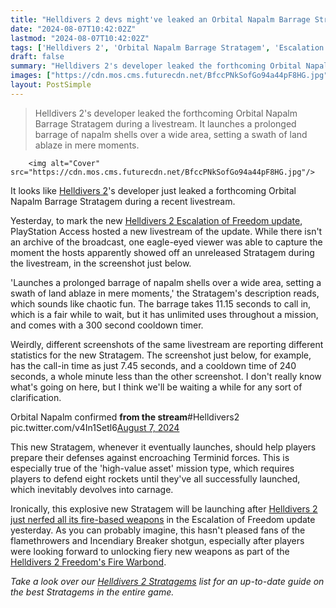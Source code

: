```yaml
---
title: "Helldivers 2 devs might've leaked an Orbital Napalm Barrage Stratagem, and I'm sure a burning planet can only be good"
date: "2024-08-07T10:42:02Z"
lastmod: "2024-08-07T10:42:02Z"
tags: ['Helldivers 2', 'Orbital Napalm Barrage Stratagem', 'Escalation of Freedom update', 'Terminid', 'High-Value Asset', 'Arrowhead', 'Flamethrower', 'Incendiary Breaker Shotgun', "Helldivers 2 Freedom's Fire Warbond"]
draft: false
summary: "Helldivers 2's developer leaked the forthcoming Orbital Napalm Barrage Stratagem during a livestream. It launches a prolonged barrage of napalm shells over a wide area, setting a swath of land ablaze in mere moments."
images: ["https://cdn.mos.cms.futurecdn.net/BfccPNkSofGo94a44pF8HG.jpg"]
layout: PostSimple
---
```

> Helldivers 2's developer leaked the forthcoming Orbital Napalm Barrage Stratagem during a livestream. It launches a prolonged barrage of napalm shells over a wide area, setting a swath of land ablaze in mere moments.


        <img alt="Cover" src="https://cdn.mos.cms.futurecdn.net/BfccPNkSofGo94a44pF8HG.jpg"/>
        
It looks like [Helldivers 2](https://www.gamesradar.com/helldivers-2-guide/)'s developer just leaked a forthcoming Orbital Napalm Barrage Stratagem during a recent livestream. 

Yesterday, to mark the new [Helldivers 2 Escalation of Freedom update](https://www.gamesradar.com/games/third-person-shooter/helldivers-2-escalation-of-freedom-update/), PlayStation Access hosted a new livestream of the update. While there isn't an archive of the broadcast, one eagle-eyed viewer was able to capture the moment the hosts apparently showed off an unreleased Stratagem during the livestream, in the screenshot just below.

'Launches a prolonged barrage of napalm shells over a wide area, setting a swath of land ablaze in mere moments,' the Stratagem's description reads, which sounds like chaotic fun. The barrage takes 11.15 seconds to call in, which is a fair while to wait, but it has unlimited uses throughout a mission, and comes with a 300 second cooldown timer.

Weirdly, different screenshots of the same livestream are reporting different statistics for the new Stratagem. The screenshot just below, for example, has the call-in time as just 7.45 seconds, and a cooldown time of 240 seconds, a whole minute less than the other screenshot. I don't really know what's going on here, but I think we'll be waiting a while for any sort of clarification.

Orbital Napalm confirmed **from the stream**#Helldivers2 pic.twitter.com/v4In1Setl6[August 7, 2024](https://twitter.com/HelldiversAlert/status/1820999922683978205)

This new Stratagem, whenever it eventually launches, should help players prepare their defenses against encroaching Terminid forces. This is especially true of the 'high-value asset' mission type, which requires players to defend eight rockets until they've all successfully launched, which inevitably devolves into carnage.

Ironically, this explosive new Stratagem will be launching after [Helldivers 2 just nerfed all its fire-based weapons](https://www.gamesradar.com/games/third-person-shooter/as-helldivers-2-players-grill-arrowhead-over-more-nerfs-its-ceo-speaks-to-the-buff-everything-and-its-too-easy-crowds-we-are-listening-and-will-tweak/https://www.gamesradar.com/games/third-person-shooter/helldivers-2-players-in-shambles-as-flamethrowers-get-nerfed-just-in-time-for-the-flamethrower-themed-warbond-not-one-single-person-is-happy-about-this-change/) in the Escalation of Freedom update yesterday. As you can probably imagine, this hasn't pleased fans of the flamethrowers and Incendiary Breaker shotgun, especially after players were looking forward to unlocking fiery new weapons as part of the [Helldivers 2 Freedom's Fire Warbond](https://www.gamesradar.com/games/third-person-shooter/helldivers-2-freedoms-flame-warbond/).

*Take a look over our *[<em>Helldivers 2 Stratagems</em>](https://www.gamesradar.com/helldivers-2-stratagems-best/)* list for an up-to-date guide on the best Stratagems in the entire game.*
        